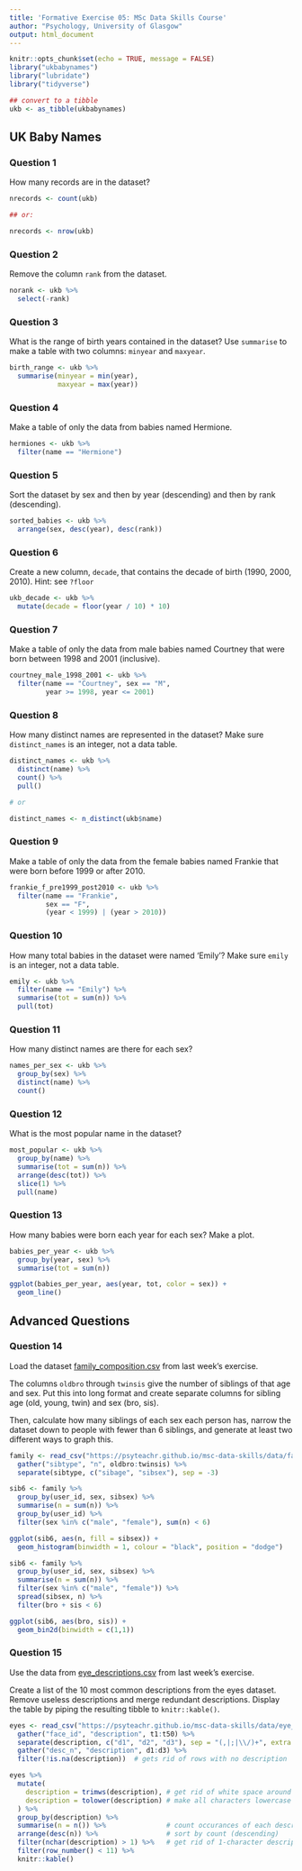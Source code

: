 ```yaml
---
title: 'Formative Exercise 05: MSc Data Skills Course'
author: "Psychology, University of Glasgow"
output: html_document
---
```


```r
knitr::opts_chunk$set(echo = TRUE, message = FALSE)
library("ukbabynames")
library("lubridate")
library("tidyverse")

## convert to a tibble
ukb <- as_tibble(ukbabynames)
```

## UK Baby Names

### Question 1

How many records are in the dataset?

```r
nrecords <- count(ukb) 

## or: 

nrecords <- nrow(ukb)
```

### Question 2

Remove the column `rank` from the dataset.

```r
norank <- ukb %>%
  select(-rank)
```

### Question 3

What is the range of birth years contained in the dataset? Use `summarise` to make a table with two columns: `minyear` and `maxyear`.

```r
birth_range <- ukb %>%
  summarise(minyear = min(year),
            maxyear = max(year))
```

### Question 4

Make a table of only the data from babies named Hermione.

```r
hermiones <- ukb %>%
  filter(name == "Hermione")
```

### Question 5

Sort the dataset by sex and then by year (descending) and then by rank (descending).

```r
sorted_babies <- ukb %>%
  arrange(sex, desc(year), desc(rank))
```

### Question 6

Create a new column, `decade`, that contains the decade of birth (1990, 2000, 2010).  Hint: see `?floor`

```r
ukb_decade <- ukb %>%
  mutate(decade = floor(year / 10) * 10)
```

### Question 7

Make a table of only the data from male babies named Courtney that were born between 1998 and 2001 (inclusive).

```r
courtney_male_1998_2001 <- ukb %>%
  filter(name == "Courtney", sex == "M",
         year >= 1998, year <= 2001)
```


### Question 8

How many distinct names are represented in the dataset? Make sure `distinct_names` is an integer, not a data table.

```r
distinct_names <- ukb %>%
  distinct(name) %>%
  count() %>%
  pull()

# or

distinct_names <- n_distinct(ukb$name)
```

### Question 9

Make a table of only the data from the female babies named Frankie that were born before 1999 or after 2010.

```r
frankie_f_pre1999_post2010 <- ukb %>%
  filter(name == "Frankie", 
         sex == "F",
         (year < 1999) | (year > 2010))
```

### Question 10

How many total babies in the dataset were named 'Emily'? Make sure `emily` is an integer, not a data table.

```r
emily <- ukb %>%
  filter(name == "Emily") %>%
  summarise(tot = sum(n)) %>%
  pull(tot)
```

### Question 11

How many distinct names are there for each sex?

```r
names_per_sex <- ukb %>% 
  group_by(sex) %>%
  distinct(name) %>%
  count()
```

### Question 12

What is the most popular name in the dataset?

```r
most_popular <- ukb %>%
  group_by(name) %>%
  summarise(tot = sum(n)) %>%
  arrange(desc(tot)) %>%
  slice(1) %>%
  pull(name)
```

### Question 13

How many babies were born each year for each sex?  Make a plot.

```r
babies_per_year <- ukb %>%
  group_by(year, sex) %>%
  summarise(tot = sum(n))

ggplot(babies_per_year, aes(year, tot, color = sex)) +
  geom_line()
```

## Advanced Questions

### Question 14

Load the dataset [family_composition.csv](https://psyteachr.github.io/msc-data-skills/data/family_composition.csv) from last week's exercise.

The columns `oldbro` through `twinsis` give the number of siblings of that age and sex. Put this into long format and create separate columns for sibling age (old, young, twin) and sex (bro, sis). 

Then, calculate how many siblings of each sex each person has, narrow the dataset down to people with fewer than 6 siblings, and generate at least two different ways to graph this.

    
```r

family <- read_csv("https://psyteachr.github.io/msc-data-skills/data/family_composition.csv") %>%
  gather("sibtype", "n", oldbro:twinsis) %>%
  separate(sibtype, c("sibage", "sibsex"), sep = -3)

sib6 <- family %>%
  group_by(user_id, sex, sibsex) %>%
  summarise(n = sum(n)) %>%
  group_by(user_id) %>%
  filter(sex %in% c("male", "female"), sum(n) < 6)

ggplot(sib6, aes(n, fill = sibsex)) +
  geom_histogram(binwidth = 1, colour = "black", position = "dodge")

```
    
```r
sib6 <- family %>%
  group_by(user_id, sex, sibsex) %>%
  summarise(n = sum(n)) %>%
  filter(sex %in% c("male", "female")) %>%
  spread(sibsex, n) %>%
  filter(bro + sis < 6)

ggplot(sib6, aes(bro, sis)) +
  geom_bin2d(binwidth = c(1,1))
```   


### Question 15

Use the data from [eye_descriptions.csv](https://psyteachr.github.io/msc-data-skills/data/eye_descriptions.csv) from last week's exercise.

Create a list of the 10 most common descriptions from the eyes dataset. Remove useless descriptions and merge redundant descriptions. Display the table by piping the resulting tibble to `knitr::kable()`.
    
```r

eyes <- read_csv("https://psyteachr.github.io/msc-data-skills/data/eye_descriptions.csv") %>%
  gather("face_id", "description", t1:t50) %>%
  separate(description, c("d1", "d2", "d3"), sep = "(,|;|\\/)+", extra = "merge") %>%
  gather("desc_n", "description", d1:d3) %>%
  filter(!is.na(description))  # gets rid of rows with no description

eyes %>%
  mutate(
    description = trimws(description), # get rid of white space around string
    description = tolower(description) # make all characters lowercase
  ) %>%
  group_by(description) %>%
  summarise(n = n()) %>%               # count occurances of each description
  arrange(desc(n)) %>%                 # sort by count (descending)
  filter(nchar(description) > 1) %>%   # get rid of 1-character descriptions
  filter(row_number() < 11) %>%
  knitr::kable()

```


